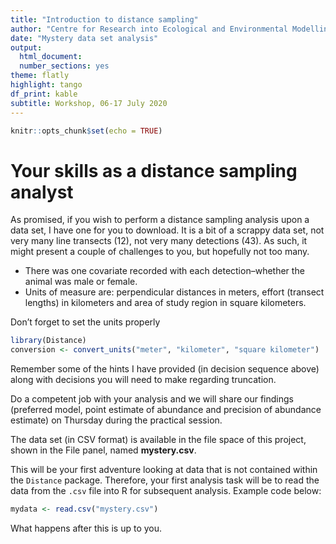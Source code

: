 ```yaml
---
title: "Introduction to distance sampling"
author: "Centre for Research into Ecological and Environmental Modelling **University of St Andrews**"
date: "Mystery data set analysis"
output:
  html_document:
  number_sections: yes
theme: flatly
highlight: tango
df_print: kable
subtitle: Workshop, 06-17 July 2020
---
```


```r
knitr::opts_chunk$set(echo = TRUE)
```

# Your skills as a distance sampling analyst

As promised, if you wish to perform a distance sampling analysis upon a data set, I have one for you to download.  It is a bit of a scrappy data set, not very many line transects (12), not very many detections (43).  As such, it might present a couple of challenges to you, but hopefully not too many.  

- There was one covariate recorded with each detection--whether the animal was male or female.
- Units of measure are: perpendicular distances in meters, effort (transect lengths) in kilometers and area of study region in square kilometers.

Don't forget to set the units properly

```r
library(Distance)
conversion <- convert_units("meter", "kilometer", "square kilometer")
```

Remember some of the hints I have provided (in decision sequence above) along with decisions you will need to make regarding truncation.

Do a competent job with your analysis and we will share our findings (preferred model, point estimate of abundance and precision of abundance estimate) on Thursday during the practical session.

The data set (in CSV format) is available in the file space of this project, shown in the File panel, named **mystery.csv**.

This will be your first adventure looking at data that is not contained within the `Distance` package.  Therefore, your first analysis task will be to read the data from the `.csv` file into R for subsequent analysis.  Example code below:

```r
mydata <- read.csv("mystery.csv")
```

What happens after this is up to you.